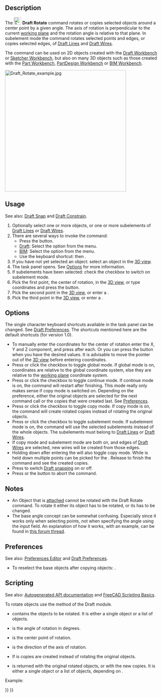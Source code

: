 <languages/>

{{Docnav
|[[Draft_Move|Move]]
|[[Draft_Scale|Scale]]
|[[Draft_Workbench|Draft]]
|IconL=Draft_Move.svg
|IconR=Draft_Scale.svg
|IconC=Workbench_Draft.svg
}}

{{GuiCommand
|Name=Draft Rotate
|MenuLocation=Modification → Rotate<br>Modify → Rotate
|Workbenches=[[Draft_Workbench|Draft]], [[BIM_Workbench|BIM]]
|Shortcut={{KEY|R}} {{KEY|O}}
|Version=0.7
|SeeAlso=[[Draft_SubelementHighlight|Draft SubelementHighlight]]
}}

==Description==

The [[Image:Draft_Rotate.svg|24px]] '''Draft Rotate''' command rotates or copies selected objects around a center point by a given angle. The axis of rotation is perpendicular to the current [[Draft_SelectPlane|working plane]] and the rotation angle is relative to that plane. In subelement mode the command rotates selected points and edges, or copies selected edges, of [[Draft_Line|Draft Lines]] and [[Draft_Wire|Draft Wires]].

The command can be used on 2D objects created with the [[Draft_Workbench|Draft Workbench]] or [[Sketcher_Workbench|Sketcher Workbench]], but also on many 3D objects such as those created with the [[Part_Workbench|Part Workbench]], [[PartDesign_Workbench|PartDesign Workbench]] or [[BIM_Workbench|BIM Workbench]].

[[Image:Draft_Rotate_example.jpg|400px]]
{{Caption|Rotating an object around a center point}}

==Usage==

See also: [[Draft_Snap|Draft Snap]] and [[Draft_Constrain|Draft Constrain]].

# Optionally select one or more objects, or one or more subelements of [[Draft_Line|Draft Lines]] or [[Draft_Wire|Draft Wires]].
# There are several ways to invoke the command:
#* Press the {{Button|[[Image:Draft_Rotate.svg|16px]] [[Draft_Rotate|Rotate]]}} button.
#* [[Draft_Workbench|Draft]]: Select the {{MenuCommand|Modification → [[Image:Draft_Rotate.svg|16px]] Rotate}} option from the menu.
#* [[BIM_Workbench|BIM]]: Select the {{MenuCommand|Modify → [[Image:Draft_Rotate.svg|16px]] Rotate}} option from the menu.
#* Use the keyboard shortcut: {{KEY|R}} then {{KEY|O}}.
# If you have not yet selected an object: select an object in the [[3D_view|3D view]].
# The {{MenuCommand|Rotate}} task panel opens. See [[#Options|Options]] for more information.
# If subelements have been selected: check the {{MenuCommand|Modify subelements}} checkbox to switch on subelement mode.
# Pick the first point, the center of rotation, in the [[3D_view|3D view]], or type coordinates and press the {{Button|[[Image:Draft_AddPoint.svg|16px]] Enter point}} button.
# Pick the second point in the [[3D_view|3D view]], or enter a {{MenuCommand|Base angle}}.
# Pick the third point in the [[3D_view|3D view]], or enter a {{MenuCommand|Rotation}}.

==Options==

The single character keyboard shortcuts available in the task panel can be changed. See [[Draft_Preferences|Draft Preferences]]. The shortcuts mentioned here are the default shortcuts (for version 1.0).

* To manually enter the coordinates for the center of rotation enter the X, Y and Z component, and press {{KEY|Enter}} after each. Or you can press the {{Button|[[Image:Draft_AddPoint.svg|16px]] Enter point}} button when you have the desired values. It is advisable to move the pointer out of the [[3D_view|3D view]] before entering coordinates.
* Press {{KEY|G}} or click the {{MenuCommand|Global}} checkbox to toggle global mode. If global mode is on, coordinates are relative to the global coordinate system, else they are relative to the [[Draft_SelectPlane|working plane]] coordinate system.
* Press {{KEY|N}} or click the {{MenuCommand|Continue}} checkbox to toggle continue mode. If continue mode is on, the command will restart after finishing. This mode really only makes sense if copy mode is switched on. Depending on the {{MenuCommand|Select base objects after copying}} preference, either the original objects are selected for the next command call or the copies that were created last. See [[#Preferences|Preferences]].
* Press {{KEY|C}} or click the {{MenuCommand|Copy}} checkbox to toggle copy mode. If copy mode is on, the command will create rotated copies instead of rotating the original objects.
* Press {{KEY|B}} or click the {{MenuCommand|Modify subelements}} checkbox to toggle subelement mode. If subelement mode is on, the command will use the selected subelements instead of the whole objects. The subelements must belong to [[Draft_Line|Draft Lines]] or [[Draft_Wire|Draft Wires]].
* If copy mode and subelement mode are both on, and edges of [[Draft_Wire|Draft Wires]] are selected, new wires will be created from those edges.
* Holding down {{KEY|Alt}} after entering the {{MenuCommand|Base angle}} will also toggle copy mode. While {{KEY|Alt}} is held down multiple points can be picked for the {{MenuCommand|Rotation}}. Release {{KEY|Alt}} to finish the command and see the created copies.
* Press {{KEY|S}} to switch [[Draft_Snap|Draft snapping]] on or off.
* Press {{KEY|Esc}} or the {{Button|Close}} button to abort the command.

==Notes==

* An Object that is [[Part_EditAttachment|attached]] cannot be rotated with the Draft Rotate command. To rotate it either its {{PropertyData|Support}} object has to be rotated, or its {{PropertyData|Attachment Offset}} has to be changed.
* The base angle concept can be somewhat confusing. Especially since it works only when selecting points, not when specifying the angle using the input field. An explanation of how it works, with an example, can be found in [https://forum.freecad.org/viewtopic.php?p=736674#p736674 this forum thread].

==Preferences==

See also: [[Preferences_Editor|Preferences Editor]] and [[Draft_Preferences|Draft Preferences]].

* To reselect the base objects after copying objects: {{MenuCommand|Edit → Preferences... → Draft → General → Select base objects after copying}}.

==Scripting==

See also: [https://freecad.github.io/SourceDoc/ Autogenerated API documentation] and [[FreeCAD_Scripting_Basics|FreeCAD Scripting Basics]].

To rotate objects use the {{incode|rotate}} method of the Draft module.

{{Code|code=
rotated_list = rotate(objectslist, angle, center=Vector(0,0,0), axis=Vector(0,0,1), copy=False)
}}

* {{incode|objectslist}} contains the objects to be rotated. It is either a single object or a list of objects.
* {{incode|angle}} is the angle of rotation in degrees.
* {{incode|center}} is the center point of rotation.
* {{incode|axis}} is the direction of the axis of rotation.
* If {{incode|copy}} is {{incode|True}} copies are created instead of rotating the original objects.
* {{incode|rotated_list}} is returned with the original rotated objects, or with the new copies. It is either a single object or a list of objects, depending on {{incode|objectlist}}.

Example:

{{Code|code=
import FreeCAD as App
import Draft

doc = App.newDocument()

polygon1 = Draft.make_polygon(3, radius=300)
Draft.move(polygon1, App.Vector(1000, 0, 0))

# Rotation around the origin
angle1 = 45
rot2 = Draft.rotate(polygon1, angle1, copy=True)
rot3 = Draft.rotate(polygon1, 2*angle1, copy=True)
rot4 = Draft.rotate(polygon1, 4*angle1, copy=True)

polygon2 = Draft.make_polygon(3, radius=1000)
polygon3 = Draft.make_polygon(5, radius=500)
Draft.move(polygon2, App.Vector(2000, 0, 0))
Draft.move(polygon3, App.Vector(2000, 0, 0))

# Rotation around another point
angle2 = 60
cen = App.Vector(3100, 0, 0)
list2 = [polygon2, polygon3]
rot_list2 = Draft.rotate(list2, angle2, center=cen, copy=True)
rot_list3 = Draft.rotate(list2, 2*angle2, center=cen, copy=True)
rot_list4 = Draft.rotate(list2, 4*angle2, center=cen, copy=True)

doc.recompute()
}}


{{Docnav
|[[Draft_Move|Move]]
|[[Draft_Scale|Scale]]
|[[Draft_Workbench|Draft]]
|IconL=Draft_Move.svg
|IconR=Draft_Scale.svg
|IconC=Workbench_Draft.svg
}}

{{Draft Tools navi{{#translation:}}}}
{{Userdocnavi{{#translation:}}}}
